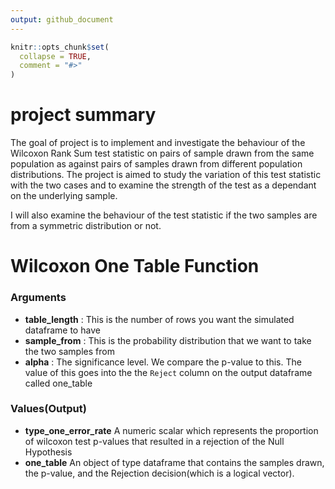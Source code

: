 ```yaml
---
output: github_document
---
```


<!-- README.md is generated from README.Rmd. Please edit that file -->

```r
knitr::opts_chunk$set(
  collapse = TRUE,
  comment = "#>"
)
```
# project summary

The goal of project is to implement and investigate the behaviour of the Wilcoxon Rank Sum test statistic on pairs of sample drawn from the same population as against pairs of samples drawn from  different population distributions. The project is aimed to study the variation of this test statistic with the two cases and to examine the strength of the test as a dependant on the underlying sample.

I will also examine the behaviour of the test statistic if the two samples are from a symmetric distribution or not.

# Wilcoxon One Table Function

### Arguments

  * **table_length** : This is the number of rows you want the simulated dataframe to have
  * **sample_from** : This is the probability distribution that we want to take the two samples from
  * **alpha** : The significance level. We compare the p-value to this. The value of this goes into the the `Reject` column on the output dataframe called one_table
  
  
### Values(Output)
  * **type_one_error_rate** A numeric scalar which represents the proportion of wilcoxon test p-values that resulted in a rejection of the Null Hypothesis
  * **one_table** An object of type dataframe that contains the samples drawn, the p-value, and the Rejection decision(which is a logical vector).



